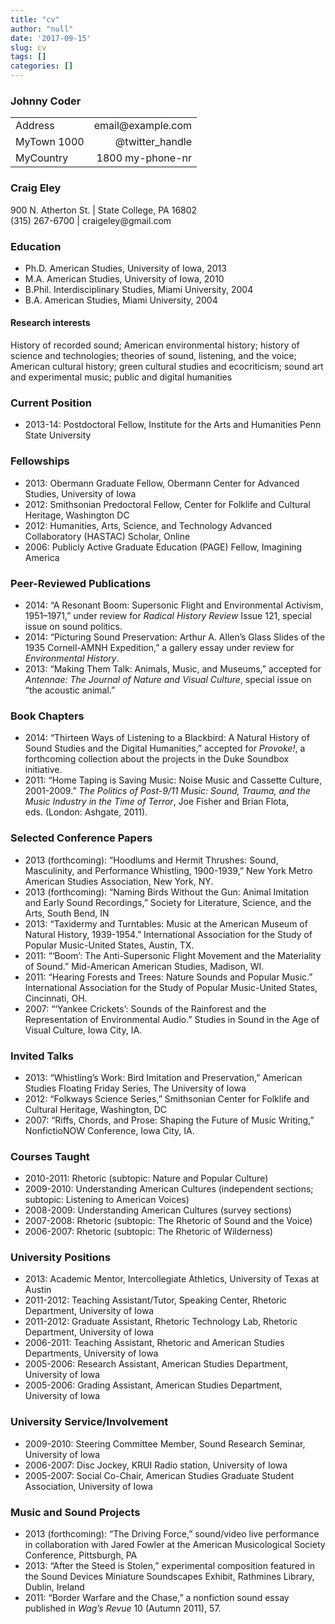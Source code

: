 ```yaml
---
title: "cv"
author: "null"
date: '2017-09-15'
slug: cv
tags: []
categories: []
---
```


### Johnny Coder

-------------------     ----------------------------
Address                            email@example.com
MyTown 1000                          @twitter_handle
MyCountry                           1800 my-phone-nr
-------------------     ----------------------------

### Craig Eley  
900 N. Atherton St. | State College, PA 16802  
(315) 267-6700 | craigeley@gmail.com  

### Education
- Ph.D.   American Studies, University of Iowa, 2013
- M.A.    American Studies, University of Iowa, 2010
- B.Phil.  Interdisciplinary Studies, Miami University, 2004
- B.A.     American Studies, Miami University, 2004

#### Research interests
History of recorded sound; American environmental history; history of science and technologies; theories of sound, listening, and the voice; American cultural history; green cultural studies and ecocriticism; sound art and experimental music; public and digital humanities

### Current Position
- 2013-14: Postdoctoral Fellow, Institute for the Arts and Humanities Penn State University

### Fellowships
- 2013: Obermann Graduate Fellow, Obermann Center for Advanced Studies, University of Iowa
- 2012: Smithsonian Predoctoral Fellow, Center for Folklife and Cultural Heritage, Washington DC
- 2012: Humanities, Arts, Science, and Technology Advanced Collaboratory (HASTAC) Scholar, Online
- 2006: Publicly Active Graduate Education (PAGE) Fellow, Imagining America

### Peer-Reviewed Publications
- 2014: "A Resonant Boom: Supersonic Flight and Environmental Activism, 1951–1971," under review for *Radical History Review* Issue 121, special issue on sound politics.
- 2014: "Picturing Sound Preservation: Arthur A. Allen's Glass Slides of the 1935 Cornell-AMNH Expedition," a gallery essay under review for *Environmental History*.
- 2013: "Making Them Talk: Animals, Music, and Museums," accepted for *Antennae: The Journal of Nature and Visual Culture*, special issue on "the acoustic animal."

### Book Chapters
- 2014: "Thirteen Ways of Listening to a Blackbird: A Natural History of Sound Studies and the Digital Humanities," accepted for *Provoke!*, a forthcoming collection about the projects in the Duke Soundbox initiative.
- 2011: "Home Taping is Saving Music: Noise Music and Cassette Culture, 2001-2009." *The Politics of Post-9/11 Music: Sound, Trauma, and the Music Industry in the Time of Terror*, Joe Fisher and Brian Flota, eds. (London: Ashgate, 2011).

### Selected Conference Papers
- 2013 (forthcoming): "Hoodlums and Hermit Thrushes: Sound, Masculinity, and Performance Whistling, 1900-1939," New York Metro American Studies Association, New York, NY.
- 2013 (forthcoming): "Naming Birds Without the Gun: Animal Imitation and Early Sound Recordings," Society for Literature, Science, and the Arts, South Bend, IN
- 2013: "Taxidermy and Turntables: Music at the American Museum of Natural History, 1939-1954." International Association for the Study of Popular Music-United States, Austin, TX. 
- 2011: "'Boom': The Anti-Supersonic Flight Movement and the Materiality of Sound." Mid-American American Studies, Madison, WI.
- 2011: "Hearing Forests and Trees: Nature Sounds and Popular Music." International Association for the Study of Popular Music-United States, Cincinnati, OH.
- 2007: "'Yankee Crickets': Sounds of the Rainforest and the Representation of Environmental Audio." Studies in Sound in the Age of Visual Culture, Iowa City, IA.

### Invited Talks
- 2013: "Whistling's Work: Bird Imitation and Preservation," American Studies Floating Friday Series, The University of Iowa
- 2012: "Folkways Science Series," Smithsonian Center for Folklife and Cultural Heritage, Washington, DC
- 2007: "Riffs, Chords, and Prose: Shaping the Future of Music Writing," NonfictioNOW Conference, Iowa City, IA.

### Courses Taught
- 2010-2011: Rhetoric (subtopic: Nature and Popular Culture)
- 2009-2010: Understanding American Cultures (independent sections; subtopic: Listening to American Voices) 
- 2008-2009: Understanding American Cultures (survey sections)
- 2007-2008: Rhetoric (subtopic: The Rhetoric of Sound and the Voice) 
- 2006-2007: Rhetoric (subtopic: The Rhetoric of Wilderness)

### University Positions
- 2013: Academic Mentor, Intercollegiate Athletics, University of Texas at Austin
- 2011-2012: Teaching Assistant/Tutor, Speaking Center, Rhetoric Department, University of Iowa
- 2011-2012: Graduate Assistant, Rhetoric Technology Lab, Rhetoric Department, University of Iowa
- 2006-2011: Teaching Assistant, Rhetoric and American Studies Departments, University of Iowa
- 2005-2006: Research Assistant, American Studies Department, University of Iowa 
- 2005-2006: Grading Assistant, American Studies Department, University of Iowa

### University Service/Involvement
- 2009-2010: Steering Committee Member, Sound Research Seminar, University of Iowa 
- 2006-2007: Disc Jockey, KRUI Radio station, University of Iowa
- 2005-2007: Social Co-Chair, American Studies Graduate Student Association, University of Iowa

### Music and Sound Projects
- 2013 (forthcoming): "The Driving Force," sound/video live performance in collaboration with Jared Fowler at the American Musicological Society Conference, Pittsburgh, PA
- 2013: "After the Steed is Stolen," experimental composition featured in the Sound Devices Miniature Soundscapes Exhibit, Rathmines Library, Dublin, Ireland
- 2011: "Border Warfare and the Chase," a nonfiction sound essay published in *Wag's Revue* 10 (Autumn 2011), 57.

